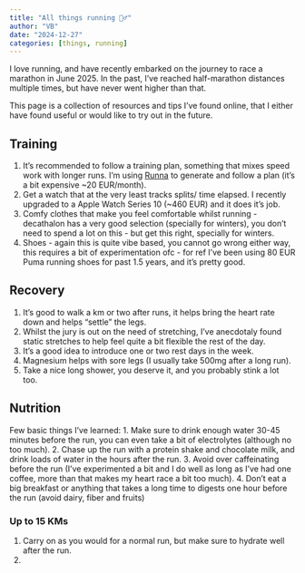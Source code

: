 ```yaml
---
title: "All things running 🏃‍♂️"
author: "VB"
date: "2024-12-27"
categories: [things, running]
---
```


I love running, and have recently embarked on the journey to race a marathon in June 2025. In the past, I've reached half-marathon distances multiple times, but have never went higher than that.

This page is a collection of resources and tips I've found online, that I either have found useful or would like to try out in the future.

## Training

1. It's recommended to follow a training plan, something that mixes speed work with longer runs. I'm using [Runna](https://runna.ai/) to generate and follow a plan (it's a bit expensive ~20 EUR/month).
2. Get a watch that at the very least tracks splits/ time elapsed. I recently upgraded to a Apple Watch Series 10 (~460 EUR) and it does it's job.
3. Comfy clothes that make you feel comfortable whilst running - decathalon has a very good selection (specially for winters), you don't need to spend a lot on this - but get this right, specially for winters.
4. Shoes - again this is quite vibe based, you cannot go wrong either way, this requires a bit of experimentation ofc - for ref I've been using 80 EUR Puma running shoes for past 1.5 years, and it's pretty good.

## Recovery

1. It's good to walk a km or two after runs, it helps bring the heart rate down and helps "settle" the legs.
2. Whilst the jury is out on the need of stretching, I've anecdotaly found static stretches to help feel quite a bit flexible the rest of the day.
3. It's a good idea to introduce one or two rest days in the week.
4. Magnesium helps with sore legs (I usually take 500mg after a long run).
5. Take a nice long shower, you deserve it, and you probably stink a lot too.

## Nutrition

Few basic things I've learned:
1. Make sure to drink enough water 30-45 minutes before the run, you can even take a bit of electrolytes (although no too much).
2. Chase up the run with a protein shake and chocolate milk, and drink loads of water in the hours after the run.
3. Avoid over caffeinating before the run (I've experimented a bit and I do well as long as I've had one coffee, more than that makes my heart race a bit too much).
4. Don't eat a big breakfast or anything that takes a long time to digests one hour before the run (avoid dairy, fiber and fruits)

### Up to 15 KMs

1. Carry on as you would for a normal run, but make sure to hydrate well after the run.
2. 